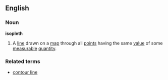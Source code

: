 ==English==
===Noun===
'''isopleth'''
#A [[line]] drawn on a [[map]] through all [[point]]s having the same [[value]] of some [[measurable]] [[quantity]].
===Related terms===
*[[contour line]]